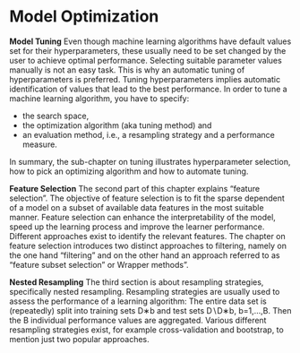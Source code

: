 # Model Optimization {#model-optim}

**Model Tuning**
Even though machine learning algorithms have default values set for their hyperparameters, these usually need to be set changed by the user to achieve optimal performance.
Selecting suitable parameter values manually is not an easy task.
This is why an automatic tuning of hyperparameters is preferred.
Tuning hyperparameters implies automatic identification of values that lead to the best performance.
In order to tune a machine learning algorithm, you have to specify:

- the search space,
- the optimization algorithm (aka tuning method) and
- an evaluation method, i.e., a resampling strategy and a performance measure.

In summary, the sub-chapter on tuning illustrates hyperparameter selection, how to pick an optimizing algorithm and how to automate tuning.

**Feature Selection** 
The second part of this chapter explains "feature selection".
The objective of feature selection is to fit the sparse dependent of a model on a subset of available data features in the most suitable manner.
Feature selection can enhance the interpretability of the model, speed up the learning process and improve the learner performance.
Different approaches exist to identify the relevant features.
The chapter on feature selection introduces two distinct approaches to filtering, namely on the one hand "filtering" and on the other hand an approach referred to as "feature subset selection" or Wrapper methods".

**Nested Resampling**
The third section is about resampling strategies, specifically nested resampling.
Resampling strategies are usually used to assess the performance of a learning algorithm: The entire data set is (repeatedly) split into training sets D∗b and test sets D∖D∗b, b=1,…,B.
Then the B individual performance values are aggregated.
Various different resampling strategies exist, for example cross-validation and bootstrap, to mention just two popular approaches.
